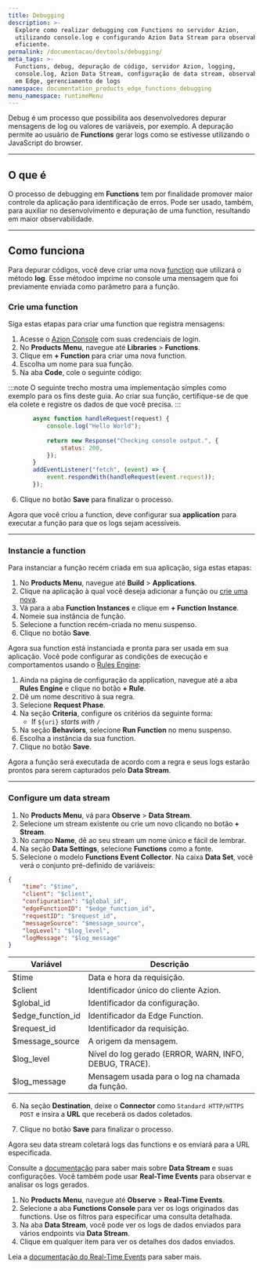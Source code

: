 ```yaml
---
title: Debugging
description: >-
  Explore como realizar debugging com Functions no servidor Azion,
  utilizando console.log e configurando Azion Data Stream para observabilidade
  eficiente.
permalink: /documentacao/devtools/debugging/
meta_tags: >-
  Functions, debug, depuração de código, servidor Azion, logging,
  console.log, Azion Data Stream, configuração de data stream, observabilidade
  em Edge, gerenciamento de logs
namespace: documentation_products_edge_functions_debugging
menu_namespace: runtimeMenu
---
```


Debug é um processo que possibilita aos desenvolvedores depurar mensagens de log ou valores de variáveis, por exemplo. A depuração permite ao usuário de **Functions** gerar logs como se estivesse utilizando o JavaScript do browser.

---

## O que é

O processo de debugging em **Functions** tem por finalidade promover maior controle da aplicação para identificação de erros. Pode ser usado, também, para auxiliar no desenvolvimento e depuração de uma function, resultando em maior observabilidade.

---

## Como funciona

Para depurar códigos, você deve criar uma nova [function](/pt-br/documentacao/produtos/build/applications/functions/) que utilizará o método **log**. Esse métodoo imprime no console uma mensagem que foi previamente enviada como parâmetro para a função.

### Crie uma function

Siga estas etapas para criar uma function que registra mensagens:

1. Acesse o [Azion Console](https://console.azion.com/) com suas credenciais de login.
2. No **Products Menu**, navegue até **Libraries** > **Functions**.
3. Clique em **+ Function** para criar uma nova function.
4. Escolha um nome para sua função.
5. Na aba **Code**, cole o seguinte código:

:::note
O seguinte trecho mostra uma implementação simples como exemplo para os fins deste guia. Ao criar sua função, certifique-se de que ela colete e registre os dados de que você precisa.
:::

```js
       async function handleRequest(request) {
           console.log("Hello World");
    
           return new Response("Checking console output.", {
               status: 200,
           });
       }
       addEventListener("fetch", (event) => {
           event.respondWith(handleRequest(event.request));
       });
```

6. Clique no botão **Save** para finalizar o processo.

Agora que você criou a function, deve configurar sua **application** para executar a função para que os logs sejam acessíveis.

---

### Instancie a function

Para instanciar a função recém criada em sua aplicação, siga estas etapas:

1. No **Products Menu**, navegue até **Build** > **Applications**.
2. Clique na aplicação à qual você deseja adicionar a função ou [crie uma nova](/pt-br/documentacao/produtos/build/edge-application/primeiros-passos/).
3. Vá para a aba **Function Instances** e clique em **+ Function Instance**.
4. Nomeie sua instância de função.
5. Selecione a function recém-criada no menu suspenso.
6. Clique no botão **Save**.

Agora sua function está instanciada e pronta para ser usada em sua aplicação. Você pode configurar as condições de execução e comportamentos usando o [Rules Engine](/pt-br/documentacao/produtos/build/edge-application/rules-engine/):

1. Ainda na página de configuração da application, navegue até a aba **Rules Engine** e clique no botão **+ Rule**.
2. Dê um nome descritivo à sua regra.
3. Selecione **Request Phase**.
4. Na seção **Criteria**, configure os critérios da seguinte forma:
   - If `${uri}` *starts with* `/`
5. Na seção **Behaviors**, selecione **Run Function** no menu suspenso.
6. Escolha a instância da sua function.
7. Clique no botão **Save**.

Agora a função será executada de acordo com a regra e seus logs estarão prontos para serem capturados pelo **Data Stream**.

---

### Configure um data stream

1. No **Products Menu**, vá para **Observe** > **Data Stream**.
2. Selecione um stream existente ou crie um novo clicando no botão **+ Stream**.
3. No campo **Name**, dê ao seu stream um nome único e fácil de lembrar.
4. Na seção **Data Settings**, selecione **Functions** como a fonte.
5. Selecione o modelo **Functions Event Collector**. Na caixa **Data Set**, você verá o conjunto pré-definido de variáveis:

```json
{
	"time": "$time",
	"client": "$client",
	"configuration": "$global_id",
	"edgeFunctionID": "$edge_function_id",
	"requestID": "$request_id",
	"messageSource": "$message_source",
	"logLevel": "$log_level",
	"logMessage": "$log_message"
}
```

| Variável | Descrição |
| --- | --- |
| $time | Data e hora da requisição. |
| $client | Identificador único do cliente Azion. |
| $global_id | Identificador da configuração. |
| $edge_function_id | Identificador da Edge Function. |
| $request_id | Identificador da requisição. |
| $message_source | A origem da mensagem. |
| $log_level | Nível do log gerado (ERROR, WARN, INFO, DEBUG, TRACE). |
| $log_message | Mensagem usada para o log na chamada da função. |

6. Na seção **Destination**, deixe o **Connector** como `Standard HTTP/HTTPS POST` e insira a **URL** que receberá os dados coletados.

7. Clique no botão **Save** para finalizar o processo.

Agora seu data stream coletará logs das functions e os enviará para a URL especificada.

Consulte a [documentação](/pt-br/documentacao/produtos/observe/data-stream/) para saber mais sobre **Data Stream** e suas configurações. Você também pode usar **Real-Time Events** para observar e analisar os logs gerados.

1. No **Products Menu**, navegue até **Observe** > **Real-Time Events**.
2. Selecione a aba **Functions Console** para ver os logs originados das functions. Use os filtros para especificar uma consulta detalhada.
3. Na aba **Data Stream**, você pode ver os logs de dados enviados para vários endpoints via **Data Stream**.
4. Clique em qualquer item para ver os detalhes dos dados enviados.

Leia a [documentação do Real-Time Events](/pt-br/documentacao/produtos/observe/real-time-events/) para saber mais.
